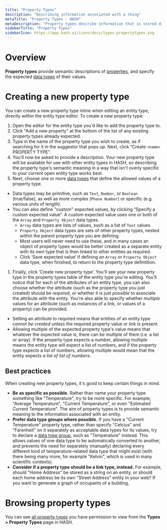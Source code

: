 ```yaml
---
title: "Property Types"
description: "Describing information associated with a thing"
metaTitle: "Property Types - HASH"
metaDescription: "Property types describe information that is stored directly on a thing, without reference to any other entity"
sidebarTitle: "Property Types"
sidebarIcon: https://app.hash.ai/icons/docs/types-propertytypes.svg
---
```


# Overview

**Property types** provide semantic descriptions of [properties](/guide/entities/attributes#properties), and specify the expected [data types](/guide/types/data-types) of their values.

# Creating a new property type

You can create a new property type inline when editing an entity type, directly within the entity type editor. To create a new property type:

1. Open the editor for the entity type you'd like to add the property type to.
1. Click "Add a new property" at the bottom of the list of any existing property types already expected.
1. Type in the name of the property type you wish to create, as if searching for it in the suggestor that pops up. Next, click “Create `<name>` PROPERTY TYPE”.
1. You'll now be asked to provide a description. Your new property type will be available for use with other entity types in HASH, so describing the property type's semantic meaning in a way that isn't overly specific to your current open entity type works best.
1. Next, choose one or more [data types](/guide/types/data-types) that define the allowed values of a property type.

- Data types may be primitive, such as `Text`, `Number`, or `Boolean` (true/false), as well as more complex (`Phone Number`) or specific (e.g. various units of length).
- You can also define "custom" expected values, by clicking “Specify a custom expected value”. A custom expected value uses one or both of the `Array` and `Property Object` data types.
  - `Array` data types are lists of values, such as a list of `Text` values
  - `Property Object` data types are sets of other property types, nested within the _parent_ property type you are defining.
  - Most users will never need to use these, and in many cases an object of property types would be better created as a separate entity with its own type that is then linked to other entities as required.
  - Click ‘Save expected value’ if defining an `Array` or `Property Object` data type, when finished, to return to the property type defintition.

1. Finally, click ‘Create new property type’. You'll see your new property type in the property types table of the entity type you're editing. You’ll notice that for each of the attributes of an entity type, you can also choose whether the attribute (such as the property type you just created) should be _required_, or whether it is just _possible_ to associate the attribute with the entity. You're also able to specify whether _multiple_ values for an attribute (such as instances of a link, or values of a property) can be provided.

- Setting an attribute to required means that entities of an entity type _cannot be created_ unless the required property value or link is present.
- Allowing multiple of the expected property type's value means that whatever the expected value is, there can be multiple of them (i.e. a list or array). If the property type expects a number, allowing multiple means the entity type will expect a list of numbers, and if the property type expects a list of numbers, allowing multiple would mean that the entity expects _a list of list of numbers_.

## Best practices

When creating new property types, it's good to keep certain things in mind.

- **Be as specific as possible.** Rather than name your property type something like "Temperature", try to be more specific. For example, "Average Temperature", "Current Temperature", or even "Estimated Current Temperature". The aim of property types is to provide semantic meaning to the information associated with an entity.
- **Prefer data type groups where possible.** If you have a "Current Temperature" property type, rather than specify "Celcius" and "Farenheit" on it separately as acceptable data types for its values, try to declare a [data type group](/guide/types/data-types#data-type-group), such as "Temperature" instead. This allows values of one data type to be automatically converted to another, and prevents the need for separately (manually) declaring every different kind of temperature-related data type that might exist (with there being many more, for example "Kelvin", which is used in many scientific contexts).
- **Consider if a property type should be a link type, instead.** For example, should "Home Address" be stored as a string on an entity, or should each home address be its own "Street Address" entity in your web? If you want to generate a graph of occupants of a building, 

# Browsing property types

You can see [all property types](https://app.hash.ai/types/property-type) you have permission to view from the **Types > Property Types** page in HASH.

